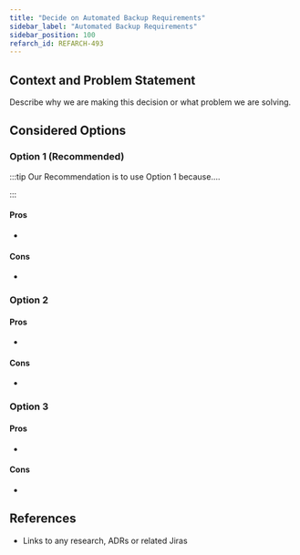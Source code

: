 ```yaml
---
title: "Decide on Automated Backup Requirements"
sidebar_label: "Automated Backup Requirements"
sidebar_position: 100
refarch_id: REFARCH-493
---
```


## Context and Problem Statement

Describe why we are making this decision or what problem we are solving.

## Considered Options

### Option 1  (Recommended)

:::tip
Our Recommendation is to use Option 1 because....

:::

#### Pros

-

#### Cons

-

### Option 2

#### Pros

-

#### Cons

-

### Option 3

#### Pros

-

#### Cons

-

## References

- Links to any research, ADRs or related Jiras


